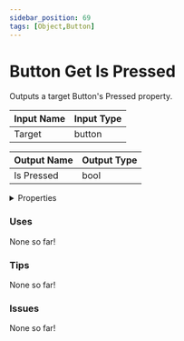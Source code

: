 ```yaml
---
sidebar_position: 69
tags: [Object,Button]
---
```


# Button Get Is Pressed

Outputs a target Button's Pressed property.




<EsbSvg />

| Input Name | Input Type |
|-----------|-----------|
| Target | button |

| Output Name | Output Type |
|-----------|-----------|
| Is Pressed | bool |


<details>
  <summary>Properties</summary>
  <div>
    <div>
    <table>
      <thead>
        <tr>
          <th>Is beta required?</th>
          <th>❌</th>
        </tr>
        <tr>
          <th>Is this chip a trolling risk?</th>
          <th>❌</th>
        </tr>
        <tr>
          <th>Chip UUID</th>
          <th>fe32ba92-9018-4575-92e2-3b0d82c9419b</th>
        </tr>
      </thead>
    </table>
    </div>
  </div>
</details>

### Uses

None so far!

### Tips

None so far!

### Issues

None so far!